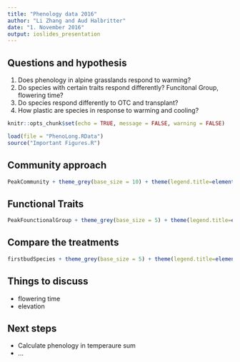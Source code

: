 ```yaml
---
title: "Phenology data 2016"
author: "Li Zhang and Aud Halbritter"
date: "1. November 2016"
output: ioslides_presentation
---
```


## Questions and hypothesis

1. Does phenology in alpine grasslands respond to warming?
2. Do species with certain traits respond differently? Funcitonal Group, flowering time?
3. Do species respond differently to OTC and transplant?
4. How plastic are species in response to warming and cooling?


```r
knitr::opts_chunk$set(echo = TRUE, message = FALSE, warning = FALSE)
```


```r
load(file = "PhenoLong.RData")
source("Important Figures.R")
```

## Community approach

```r
PeakCommunity + theme_grey(base_size = 10) + theme(legend.title=element_blank()) + ggtitle("...")
```


## Functional Traits

```r
PeakFounctionalGroup + theme_grey(base_size = 5) + theme(legend.title=element_blank()) + ggtitle("...")
```

## Compare the treatments

```r
firstbudSpecies + theme_grey(base_size = 5) + theme(legend.title=element_blank()) + ggtitle("...")
```


## Things to discuss

- flowering time
- elevation


## Next steps

- Calculate phenology in temperaure sum
- ...



